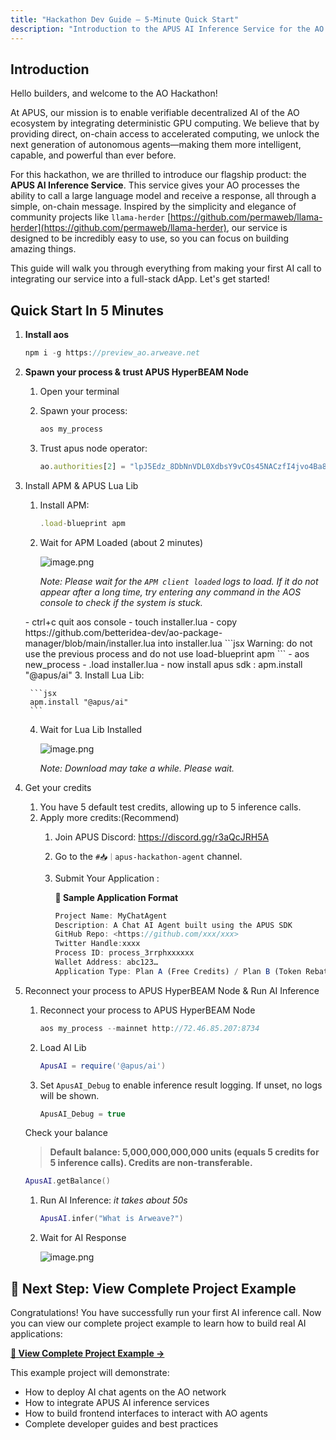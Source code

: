 ```yaml
---
title: "Hackathon Dev Guide — 5-Minute Quick Start"
description: "Introduction to the APUS AI Inference Service for the AO Hackathon"
---
```


## Introduction

Hello builders, and welcome to the AO Hackathon!

At APUS, our mission is to enable verifiable decentralized AI of the AO ecosystem by integrating deterministic GPU computing. We believe that by providing direct, on-chain access to accelerated computing, we unlock the next generation of autonomous agents—making them more intelligent, capable, and powerful than ever before.

For this hackathon, we are thrilled to introduce our flagship product: the **APUS AI Inference Service**. This service gives your AO processes the ability to call a large language model and receive a response, all through a simple, on-chain message. Inspired by the simplicity and elegance of community projects like `llama-herder` [https://github.com/permaweb/llama-herder](https://github.com/permaweb/llama-herder), our service is designed to be incredibly easy to use, so you can focus on building amazing things.

This guide will walk you through everything from making your first AI call to integrating our service into a full-stack dApp. Let's get started!

## Quick Start In 5 Minutes

1. **Install aos**
    
    ```jsx
    npm i -g https://preview_ao.arweave.net
    ```
    
2. **Spawn your process & trust APUS HyperBEAM Node**
    1. Open your terminal
    2. Spawn your process: 
        
        ```jsx
        aos my_process
        ```
        
    3. Trust apus node operator: 
        
        ```jsx
        ao.authorities[2] = "lpJ5Edz_8DbNnVDL0XdbsY9vCOs45NACzfI4jvo4Ba8"
        ```
        
3. Install APM & APUS Lua Lib
    1. Install APM: 
        
        ```jsx
        .load-blueprint apm
        ```
        
    2. Wait for APM Loaded (about 2 minutes)
        
        ![image.png](/sdk/images/image.png)
        
        *Note: Please wait for the `APM client loaded` logs to load. If it do not appear after a long time, try entering any command in the AOS console to check if the system is stuck.*
    <Expandable title="Advanced use when install apm failed or taking too long">
    - ctrl+c quit aos console
    - touch installer.lua
    - copy https://github.com/betteridea-dev/ao-package-manager/blob/main/installer.lua into installer.lua
    ```jsx
    Warning: do not use the previous process and do not use load-blueprint apm
    ```
    - aos new_process 
    - .load installer.lua
    - now install apus sdk : apm.install "@apus/ai"
    </Expandable>
    3. Install Lua Lib: 
        
        ```jsx
        apm.install "@apus/ai"
        ```
        
    4. Wait for Lua Lib Installed
        
        ![image.png](/sdk/images/image1.png)
        
        *Note: Download may take a while. Please wait.*
        
4. Get your credits
    1. You have 5 default test credits, allowing up to 5 inference calls.
    2. Apply more credits:(Recommend)
        1. Join APUS Discord: <a href="https://discord.gg/r3aQcJRH5A" target="_blank">https://discord.gg/r3aQcJRH5A</a>
        2. Go to the `#📥｜apus-hackathon-agent` channel.
        3. Submit Your Application :
            
            **🧪 Sample Application Format**
            
            ```jsx
            Project Name: MyChatAgent
            Description: A Chat AI Agent built using the APUS SDK
            GitHub Repo: <https://github.com/xxx/xxx>
            Twitter Handle:xxxx
            Process ID: process_3rrphxxxxxx
            Wallet Address: abc123…
            Application Type: Plan A (Free Credits) / Plan B (Token Rebate)
            ```
            
5. Reconnect your process to APUS HyperBEAM Node & Run AI Inference
    1. Reconnect your process to APUS HyperBEAM Node
        ```jsx
        aos my_process --mainnet http://72.46.85.207:8734
        ```
        
    2. Load AI Lib
        
        ```lua
        ApusAI = require('@apus/ai')
        ```
        
    3. Set `ApusAI_Debug` to enable inference result logging. If unset, no logs will be shown. 
        
        ```jsx
        ApusAI_Debug = true
        ```
        
    
    Check your balance
    
    > **Default balance: 5,000,000,000,000 units (equals 5 credits for 5 inference calls). Credits are non-transferable.**
    > 
    
    ```lua
    ApusAI.getBalance()
    ```
    
    1. Run AI Inference: *it takes about 50s*
        
        ```lua
        ApusAI.infer("What is Arweave?")
        ```
        
    2. Wait for AI Response
        
        ![image.png](/sdk/images/image2.png)

## 🚀 Next Step: View Complete Project Example

Congratulations! You have successfully run your first AI inference call. Now you can view our complete project example to learn how to build real AI applications:

**[📖 View Complete Project Example →](/sdk/showcase)**

This example project will demonstrate:
- How to deploy AI chat agents on the AO network
- How to integrate APUS AI inference services
- How to build frontend interfaces to interact with AO agents
- Complete developer guides and best practices